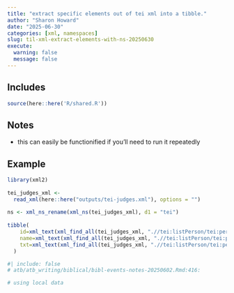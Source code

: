 ```yaml
---
title: "extract specific elements out of tei xml into a tibble."
author: "Sharon Howard"
date: "2025-06-30"
categories: [xml, namespaces]
slug: til-xml-extract-elements-with-ns-20250630
execute:
  warning: false
  message: false
---
```


## Includes

```r
source(here::here('R/shared.R'))
```

## Notes

-  this can easily be functionified if you'll need to run it repeatedly 
 




## Example

```r
library(xml2) 
 
tei_judges_xml <- 
  read_xml(here::here("outputs/tei-judges.xml"), options = "") 
 
ns <- xml_ns_rename(xml_ns(tei_judges_xml), d1 = "tei") 
 
tibble( 
    id=xml_text(xml_find_all(tei_judges_xml, ".//tei:listPerson/tei:person/@xml:id", ns) ),  
    name=xml_text(xml_find_all(tei_judges_xml, ".//tei:listPerson/tei:person/tei:persName[@type='label']", ns)), 
    txt=xml_text(xml_find_all(tei_judges_xml, ".//tei:listPerson/tei:person", ns)) 
  ) 

```



```r
#| include: false
# atb/atb_writing/biblical/bibl-events-notes-20250602.Rmd:416:  

# using local data
```
